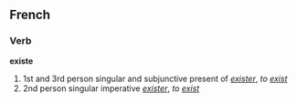 ==French==
===Verb===
'''existe'''

# 1st and 3rd person singular and subjunctive present of ''[[exister]]'', ''to [[exist]]''
# 2nd person singular imperative ''[[exister]]'', ''to [[exist]]''